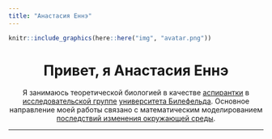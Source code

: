 ```yaml
---
title: "Анастасия Еннэ"
---
```


```r
knitr::include_graphics(here::here("img", "avatar.png"))
```

<h1 style="text-align: center;">Привет, я Анастасия Еннэ</h1>

<p style="text-align: center;">Я занимаюсь теоретической биологией в качестве [аспирантки](https://ekvv.uni-bielefeld.de/pers_publ/publ/PersonDetail.jsp?personId=356658316) в [исследовательской группе](https://www.uni-bielefeld.de/fakultaeten/biologie/forschung/arbeitsgruppen/theoretical/index.xml) [университета Билефельда](https://www.uni-bielefeld.de/). Основное направление моей работы связано с математическим моделированием [последствий изменения окружающей среды](https://cmsedit.uni-bielefeld.de/fakultaeten/biologie/forschung/arbeitsgruppen/theoretical/research/individualised-niches-in/index.xml).</p>

---